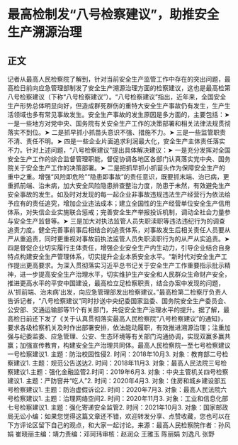 # 最高检制发“八号检察建议”，助推安全生产溯源治理
## 正文
记者从最高人民检察院了解到，针对当前安全生产监管工作中存在的突出问题，最高检日前向应急管理部制发了安全生产溯源治理方面的检察建议，这也是最高检第八号检察建议（下称“八号检察建议”）。“八号检察建议”指出，近年来，全国安全生产形势总体明显向好，但造成群死群伤的重特大安全生产事故仍有发生，生产生活领域也多有常见事故发生。安全生产事故的发生原因是多方面的，主要包括：➤ 一是一些地方对党中央、国务院有关安全生产工作的决策部署和相关法律法规贯彻落实不到位。➤ 二是抓早抓小抓苗头意识不强、措施不力。➤ 三是一些监管职责不清、责任不明。➤ 四是一些企业片面追求利润最大化，安全生产主体责任落实不力。针对上述问题，“八号检察建议”提出具体解决建议：➤ 一是充分发挥对全国安全生产工作的综合监督管理职能，督促协调各地区各部门认真落实党中央、国务院关于安全生产工作的决策部署。➤ 二是把抓早抓小抓苗头作为保障安全生产的重中之重。增强“风险即危险”“隐患即事故”的责任意识，既要抓末端、治已病，更重抓前端、治未病，加大安全风险隐患排查整治力度，防患于未然，有效避免生产安全事故的发生。如及时对发现的每一起企业非事故违规违法生产经营行为依法给予应有的责任追究，增加企业违法成本；建立全国性的生产经营单位安全生产信用体系，对失信企业实施联合惩戒；完善安全生产举报投诉机制，调动全社会力量参与安全生产监督等。➤ 三是加大对执法监管人员失职渎职等违法违纪行为的调查追责力度。健全完善事前事后相结合的追责体系，对事故发生后相关责任人员要从严从重追责，同时更重视对事故前执法监管人员失职渎职行为的从严从实追责。➤ 四是督促企业切实履行主体责任，增强企业安全生产内生动力，引导企业结合自身特点构建安全生产管理体系，切实提升企业本质安全水平。“新时代对安全生产工作提出更高要求。为深入贯彻落实习近平总书记关于安全生产工作重要指示批示精神，进一步提高安全生产治理水平，切实维护生产安全和人民群众生命财产安全，推进更高水平的平安中国建设，最高检立足检察职责，结合办案中发现的问题，从‘抓前端、治未病’出发，向应急管理部发出检察建议。”最高检第二检察厅负责人告诉记者，“八号检察建议”同时抄送中央纪委国家监委、国务院安全生产委员会、公安部、交通运输部等11个有关部门，共促安全生产治理水平的提升。据了解，最高检日前还下发了《关于认真贯彻落实最高人民检察院“八号检察建议”的通知》，要求各级检察机关及时作出部署安排，依法能动履职，有效推进溯源治理；注重加强与纪委监委、应急管理、公安、生态环境等有关部门沟通协调，实现双赢多赢共赢；加强宣传教育，构建安全生产治理共同体。最高人民检察院一至七号检察建议一号检察建议1. 主题：防治校园性侵2. 时间：2018年10月3. 对象：教育部二号检察建议1. 主题：规范公告送达2. 时间：2018年11月3. 对象：最高人民法院三号检察建议1.主题：强化金融监管2.时间：2019年6月3. 对象：中央主管机关四号检察建议1. 主题：严防窨井“吃人”2. 时间：2020年4月3. 对象：住房和城乡建设部五号检察建议1. 主题：防治虚假诉讼2. 时间：2020年7月3. 对象：最高人民法院六号检察建议1. 主题：治理网络空间2. 时间：2020年11月3. 对象：工业和信息化部七号检察建议1. 主题：强化寄递安全监管2. 时间：2021年10月3. 对象：国家邮政局无讼小编：如果您觉得这篇文章还不错，欢迎转发分享、点赞收藏，您也可以在下方评论区留下自己的观点，和大家一起讨论。来源：最高人民检察院作者：孙风娟 崔晓丽主编：靖力责编：邓珂玮审核：赵润众 王雅玉 陈丽娟 刘逸凡 张野